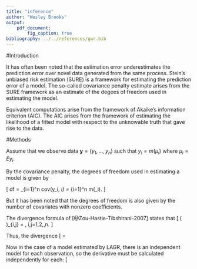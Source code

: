 ```yaml
---
title: "inference"
author: "Wesley Brooks"
output:
    pdf_document:
        fig_caption: true   
bibliography: ../../references/gwr.bib
---
```


#Introduction

It has often been noted that the estimation error underestimates the prediction error over novel data generated from the same process. Stein's unbiased risk estimation (SURE) is a framework for estimating the prediction error of a model. The so-called covariance penalty estimate arises from the SURE framework as an estimate of the degees of freedom used in estimating the model.

Equivalent computations arise from the framework of Akaike's information criterion (AIC). The AIC arises from the framework of estimating the likelihood of a fitted model with respect to the unknowable truth that gave rise to the data. 

#Methods

Assume that we observe data $\bm{y} = (y_1, \dots, y_n)$ such that $y_i = m(\mu_i)$ where $\mu_i = Ey_i$.

By the covariance penalty, the degrees of freedom used in estimating a model is given by

\[
df = \sum_{i=1}^n cov(y_i, \mu_i) = \sum_{i=1}^n \frac{d}{d\mu_i} m(\mu_i).
\]

But it has been noted that the degrees of freedom is also given by the number of covariates with nonzero coefficients.

The divergence formula of [@Zou-Hastie-Tibshirani-2007] states that 
\[
\left(\frac{\partial \hat{\bm{\mu}}}{\partial \bm{y}} \right)_{i,j} = \frac{\partial \hat{\mu}_i}{\partial y_j}, i,j=1,2,\dots,n.
\]

Thus, the divergence 
\[
\nabla \cdot \hat{\bm{\mu}} = \rm{tr}\left( \frac{\partial \hat{\bm{\mu}}}{\partial \bm{y}} \right).
\]

Now in the case of a model estimated by LAGR, there is an independent model for each observation, so the derivative must be calculated independently for each:
\[
\rm{tr}\left( \frac{\partial \hat{\bm{\mu}}}{\partial \bm{y}} \right) = \sum_{i=1}^n \frac{\partial \hat{\mu}_i}{\partial y_i}
\]
where
\[
\frac{\partial \hat{\mu}_i}{\partial y_i} = ?
\]

